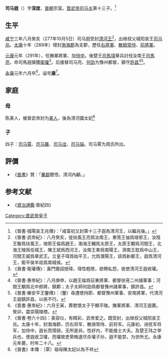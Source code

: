 '''司马遐'''（{{bd|273年||300年||}}）字'''深度'''，[[晉朝|晉朝]]宗室。[[晋武帝|晋武帝]][[司马炎|司马炎]]第十三子。<ref>《晉書·城陽哀王兆傳》：「咸甯初又封第十三子遐為清河王，以繼兆後。」</ref>

==生平==
[[咸宁_(西晉)|咸宁]]三年八月癸亥（277年10月5日）司马遐受封[[清河王|清河王]]<ref>《晉書·武帝紀》：八月癸亥，徙扶風王亮爲汝南王，東莞王伷爲琅邪王，汝陰王駿爲扶風王，琅邪王倫爲趙王，渤海王輔爲太原王，太原王顒爲河間王，北海王陵爲任城王，陳王斌爲西河王，汝南王柬爲南陽王，濟南王耽爲中山王，河間王威爲章武王。立皇子瑋爲始平王，允爲濮陽王，該爲新都王，遐爲清河王，鉅平侯羊祜爲南城侯。</ref>，出继叔父城阳哀王[[司马兆|司马兆]]。[[太康_(西晉)|太康]]十年（289年）增封[[渤海郡|渤海郡]]為支郡，歷任[[右將軍|右將軍]]、[[散騎常侍|散騎常侍]]、[[前將軍|前將軍]]。

[[元康_(西晉)|元康]]元年（291年），任撫軍將軍、加[[侍中|侍中]]。後楚王[[司馬瑋|司馬瑋]]舉兵討伐汝南王[[司馬亮|司馬亮]]，命司馬遐擒獲[[衛瓘|衛瓘]]<ref>《晉書·衛瓘傳》：黃門齎詔授瑋，瑋性輕險，欲聘私怨，夜使清河王遐收瓘。</ref>。后接替司马亮、[[何劭|何劭]]为豫州都督，鎮守[[許昌|許昌]]<ref>《晉書·惠帝紀》：八月庚申，以趙王倫爲征東將軍、都督徐兗二州諸軍事；河間王顒爲北中郎將，鎮鄴；太子太師何劭爲都督豫州諸軍事，鎮許昌。</ref><ref>《晉書·樂安平王鑒傳》：〔鑒〕尋遷使持節、都督豫州軍事、安南將軍，代清河王遐鎮許昌，以疾不行。</ref>。

[[永康_(西晉)|永康]]元年六月卒<ref>《晋書·惠帝紀》：六月壬寅，葬愍懷太子于顯平陵。撫軍將軍、清河王遐薨。癸卯，震崇陽陵標。</ref>，谥号'''康'''<ref>《晉書·卷六十四》：美容仪，有精彩，武帝爱之。既受封，出继叔父城阳哀王兆。太康十年，封渤海郡，历右将军、散骑常侍、前将军。元康初，进抚军将军，加侍中，遐长而懦弱，无所是非。性好内，不能接士大夫。及楚王玮之举兵也，使遐收卫瓘，而瓘故吏荣晦遂尽杀瓘子孙，遐不能禁，为世所尤。永康元年薨，时年二十八。</ref>。

==家庭==
===母===
陈美人，被晉武帝封为[[美人_(位号)|美人]]，後為清河國太妃<ref>《晉書》本傳：〔覃〕祖母陳太妃以為不祥</ref>

===子===
四子：[[司马覃|司马覃]]、[[司马籥|司马籥]]、[[司马诠|司马诠]]、[[司马端|司马端]]。司马覃为周氏所出。

==評價==
*《[[晉書|晉書]]》贊：「[[司馬柬|秦獻]]聰悟，清河內顧。」

==参考文献==
*《[[資治通鑑|資治通鑑]]·晉紀四》
<div class="references-small">
<references></references>
</div>

{{晉朝人物小作品}}
[[Category:晋武帝皇子|Category:晋武帝皇子]]